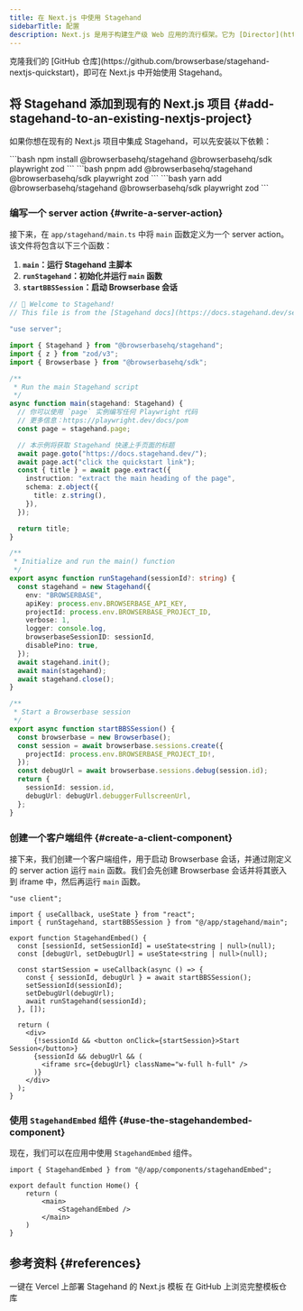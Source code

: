 ```yaml
---
title: 在 Next.js 中使用 Stagehand
sidebarTitle: 配置
description: Next.js 是用于构建生产级 Web 应用的流行框架。它为 [Director](https://director.ai)、[Brainrot](https://brainrot.run) 和 [Open Operator](https://operator.browserbase.com) 等 Stagehand 应用提供支持。
---
```


<Card title="查看 Stagehand 的 Next.js 快速入门" icon="github" href="https://github.com/browserbase/stagehand-nextjs-quickstart">
  克隆我们的 [GitHub 仓库](https://github.com/browserbase/stagehand-nextjs-quickstart)，即可在 Next.js 中开始使用 Stagehand。
</Card>

## 将 Stagehand 添加到现有的 Next.js 项目 {#add-stagehand-to-an-existing-nextjs-project}

如果你想在现有的 Next.js 项目中集成 Stagehand，可以先安装以下依赖：

<Tabs>
  <Tab title="npm">
    ```bash
    npm install @browserbasehq/stagehand @browserbasehq/sdk playwright zod
    ```
  </Tab>

  <Tab title="pnpm">
    ```bash
    pnpm add @browserbasehq/stagehand @browserbasehq/sdk playwright zod
    ```
  </Tab>

  <Tab title="yarn">
    ```bash
    yarn add @browserbasehq/stagehand @browserbasehq/sdk playwright zod
    ```
  </Tab>
</Tabs>

### 编写一个 server action {#write-a-server-action}

接下来，在 `app/stagehand/main.ts` 中将 `main` 函数定义为一个 server action。该文件将包含以下三个函数：

1. **`main`：运行 Stagehand 主脚本**
2. **`runStagehand`：初始化并运行 `main` 函数**
3. **`startBBSSession`：启动 Browserbase 会话**

```ts app/stagehand/main.ts
// 🤘 Welcome to Stagehand!
// This file is from the [Stagehand docs](https://docs.stagehand.dev/sections/examples/nextjs).

"use server";

import { Stagehand } from "@browserbasehq/stagehand";
import { z } from "zod/v3";
import { Browserbase } from "@browserbasehq/sdk";

/**
 * Run the main Stagehand script
 */
async function main(stagehand: Stagehand) {
  // 你可以使用 `page` 实例编写任何 Playwright 代码
  // 更多信息：https://playwright.dev/docs/pom
  const page = stagehand.page;

  // 本示例将获取 Stagehand 快速上手页面的标题
  await page.goto("https://docs.stagehand.dev/");
  await page.act("click the quickstart link");
  const { title } = await page.extract({
    instruction: "extract the main heading of the page",
    schema: z.object({
      title: z.string(),
    }),
  });

  return title;
}

/**
 * Initialize and run the main() function
 */
export async function runStagehand(sessionId?: string) {
  const stagehand = new Stagehand({
    env: "BROWSERBASE",
    apiKey: process.env.BROWSERBASE_API_KEY,
    projectId: process.env.BROWSERBASE_PROJECT_ID,
    verbose: 1,
    logger: console.log,
    browserbaseSessionID: sessionId,
    disablePino: true,
  });
  await stagehand.init();
  await main(stagehand);
  await stagehand.close();
}

/**
 * Start a Browserbase session
 */
export async function startBBSSession() {
  const browserbase = new Browserbase();
  const session = await browserbase.sessions.create({
    projectId: process.env.BROWSERBASE_PROJECT_ID!,
  });
  const debugUrl = await browserbase.sessions.debug(session.id);
  return {
    sessionId: session.id,
    debugUrl: debugUrl.debuggerFullscreenUrl,
  };
}
```

### 创建一个客户端组件 {#create-a-client-component}

接下来，我们创建一个客户端组件，用于启动 Browserbase 会话，并通过刚定义的 server action 运行 `main` 函数。我们会先创建 Browserbase 会话并将其嵌入到 iframe 中，然后再运行 `main` 函数。

```tsx app/components/stagehandEmbed.tsx
"use client";

import { useCallback, useState } from "react";
import { runStagehand, startBBSSession } from "@/app/stagehand/main";

export function StagehandEmbed() {
  const [sessionId, setSessionId] = useState<string | null>(null);
  const [debugUrl, setDebugUrl] = useState<string | null>(null);

  const startSession = useCallback(async () => {
    const { sessionId, debugUrl } = await startBBSSession();
    setSessionId(sessionId);
    setDebugUrl(debugUrl);
    await runStagehand(sessionId);
  }, []);

  return (
    <div>
      {!sessionId && <button onClick={startSession}>Start Session</button>}
      {sessionId && debugUrl && (
        <iframe src={debugUrl} className="w-full h-full" />
      )}
    </div>
  );
}
```

### 使用 `StagehandEmbed` 组件 {#use-the-stagehandembed-component}

现在，我们可以在应用中使用 `StagehandEmbed` 组件。

```tsx app/page.tsx
import { StagehandEmbed } from "@/app/components/stagehandEmbed";

export default function Home() {
	return (
		<main>
			<StagehandEmbed />
		</main>
	)
}
```

## 参考资料 {#references}

<CardGroup cols={2}>
  <Card title="Deploy Template" icon="rocket" href="https://vercel.com/templates/ai/stagehand-next-js-quickstart">
    一键在 Vercel 上部署 Stagehand 的 Next.js 模板
  </Card>

  <Card title="Source Code" icon="github" href="https://github.com/browserbase/stagehand-nextjs-quickstart">
    在 GitHub 上浏览完整模板仓库
  </Card>
</CardGroup>